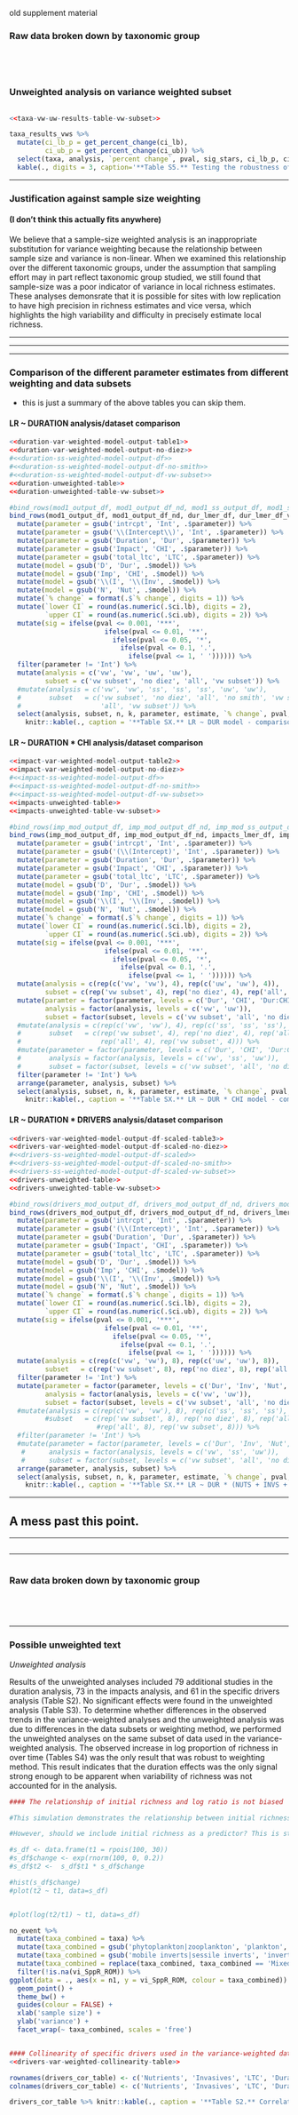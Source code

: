 old supplement material



### Raw data broken down by taxonomic group

```r
```

```r
```

```r
```

```r
```

### Unweighted analysis on variance weighted subset

```r
```

```r

<<taxa-vw-uw-results-table-vw-subset>>

taxa_results_vws %>% 
  mutate(ci_lb_p = get_percent_change(ci_lb), 
         ci_ub_p = get_percent_change(ci_ub)) %>% 
  select(taxa, analysis, `percent change`, pval, sig_stars, ci_lb_p, ci_ub_p, n, k) %>% 
  kable(., digits = 3, caption='**Table S5.** Testing the robustness of coefficient estimates of the annual rate of percent change in the number of species richness across the three most sampled taxonomic groups using an unweighted regression. The table includes the number of unique studies (n), sites (k), and duration of the longest running study. Raw data for each taxonomic analysis is shown in Figs S3-S7.')

```


--------------------------------------------------------------------------------

### Justification against sample size weighting

#### (I don't think this actually fits anywhere)

We believe that a sample-size weighted analysis is an inappropriate substitution for variance weighting because the relationship between sample size and variance is non-linear. When we examined this relationship over the different taxonomic groups, under the assumption that sampling effort may in part reflect taxonomic group studied, we still found that sample-size was a poor indicator of variance in local richness estimates. These analyses demonsrate that it is possible for sites with low replication to have high precision in richness estimates and vice versa, which highlights the high variability and difficulty in precisely estimate local richness. 




--------------------------------------------------------------------------------

--------------------------------------------------------------------------------

--------------------------------------------------------------------------------

### Comparison of the different parameter estimates from different weighting and data subsets

- this is just a summary of the above tables you can skip them.

#### LR ~ DURATION analysis/dataset comparison

```r
<<duration-var-weighted-model-output-table1>>
<<duration-var-weighted-model-output-no-diez>>
#<<duration-ss-weighted-model-output-df>>
#<<duration-ss-weighted-model-output-df-no-smith>>
#<<duration-ss-weighted-model-output-df-vw-subset>>
<<duration-unweighted-table>>
<<duration-unweighted-table-vw-subset>>

#bind_rows(mod1_output_df, mod1_output_df_nd, mod1_ss_output_df, mod1_ss_output_df_ns, mod1_ss_output_df_vws, dur_lmer_df, dur_lmer_df_vws) %>% 
bind_rows(mod1_output_df, mod1_output_df_nd, dur_lmer_df, dur_lmer_df_vws) %>% 
  mutate(parameter = gsub('intrcpt', 'Int', .$parameter)) %>% 
  mutate(parameter = gsub('\\(Intercept\\)', 'Int', .$parameter)) %>% 
  mutate(parameter = gsub('Duration', 'Dur', .$parameter)) %>% 
  mutate(parameter = gsub('Impact', 'CHI', .$parameter)) %>% 
  mutate(parameter = gsub('total_ltc', 'LTC', .$parameter)) %>% 
  mutate(model = gsub('D', 'Dur', .$model)) %>%  
  mutate(model = gsub('Imp', 'CHI', .$model)) %>%  
  mutate(model = gsub('\\(I', '\\(Inv', .$model)) %>%  
  mutate(model = gsub('N', 'Nut', .$model)) %>%
  mutate(`% change` = format(.$`% change`, digits = 1)) %>% 
  mutate(`lower CI` = round(as.numeric(.$ci.lb), digits = 2),
         `upper CI` = round(as.numeric(.$ci.ub), digits = 2)) %>% 
  mutate(sig = ifelse(pval <= 0.001, '***', 
                        ifelse(pval <= 0.01, '**', 
                          ifelse(pval <= 0.05, '*', 
                            ifelse(pval <= 0.1, '.', 
                              ifelse(pval <= 1, ' ')))))) %>% 
  filter(parameter != 'Int') %>% 
  mutate(analysis = c('vw', 'vw', 'uw', 'uw'), 
         subset = c('vw subset', 'no diez', 'all', 'vw subset')) %>% 
  #mutate(analysis = c('vw', 'vw', 'ss', 'ss', 'ss', 'uw', 'uw'), 
  #       subset   = c('vw subset', 'no diez', 'all', 'no smith', 'vw subset', 
  #                    'all', 'vw subset')) %>% 
  select(analysis, subset, n, k, parameter, estimate, `% change`, pval, sig) %>% 
    knitr::kable(., caption = '**Table SX.** LR ~ DUR model - comparison across analysis types and data subsets')

```



#### LR ~ DURATION \* CHI analysis/dataset comparison

```r
<<impact-var-weighted-model-output-table2>>
<<impact-var-weighted-model-output-no-diez>>
#<<impact-ss-weighted-model-output-df>>
#<<impact-ss-weighted-model-output-df-no-smith>>
#<<impact-ss-weighted-model-output-df-vw-subset>>
<<impacts-unweighted-table>>
<<impacts-unweighted-table-vw-subset>>

#bind_rows(imp_mod_output_df, imp_mod_output_df_nd, imp_mod_ss_output_df, imp_mod_ss_output_df_ns, imp_mod_ss_output_df_vws, impacts_lmer_df, impacts_lmer_df_vws) %>% 
bind_rows(imp_mod_output_df, imp_mod_output_df_nd, impacts_lmer_df, impacts_lmer_df_vws) %>% 
  mutate(parameter = gsub('intrcpt', 'Int', .$parameter)) %>% 
  mutate(parameter = gsub('(\\(Intercept)', 'Int', .$parameter)) %>% 
  mutate(parameter = gsub('Duration', 'Dur', .$parameter)) %>% 
  mutate(parameter = gsub('Impact', 'CHI', .$parameter)) %>% 
  mutate(parameter = gsub('total_ltc', 'LTC', .$parameter)) %>% 
  mutate(model = gsub('D', 'Dur', .$model)) %>%  
  mutate(model = gsub('Imp', 'CHI', .$model)) %>%  
  mutate(model = gsub('\\(I', '\\(Inv', .$model)) %>%  
  mutate(model = gsub('N', 'Nut', .$model)) %>%
  mutate(`% change` = format(.$`% change`, digits = 1)) %>% 
  mutate(`lower CI` = round(as.numeric(.$ci.lb), digits = 2),
         `upper CI` = round(as.numeric(.$ci.ub), digits = 2)) %>% 
  mutate(sig = ifelse(pval <= 0.001, '***', 
                        ifelse(pval <= 0.01, '**', 
                          ifelse(pval <= 0.05, '*', 
                            ifelse(pval <= 0.1, '.', 
                              ifelse(pval <= 1, ' ')))))) %>% 
  mutate(analysis = c(rep(c('vw', 'vw'), 4), rep(c('uw', 'uw'), 4)), 
         subset = c(rep('vw subset', 4), rep('no diez', 4), rep('all', 4), rep('vw subset', 4))) %>% 
  mutate(paramter = factor(parameter, levels = c('Dur', 'CHI', 'Dur:CHI')), 
         analysis = factor(analysis, levels = c('vw', 'uw')), 
         subset = factor(subset, levels = c('vw subset', 'all', 'no diez'))) %>% 
  #mutate(analysis = c(rep(c('vw', 'vw'), 4), rep(c('ss', 'ss', 'ss'), 4), rep(c('uw', 'uw'), 4)), 
  #       subset   = c(rep('vw subset', 4), rep('no diez', 4), rep('all', 4), rep('no smith', 4), rep('vw subset', 4), 
  #                    rep('all', 4), rep('vw subset', 4))) %>%
  #mutate(parameter = factor(parameter, levels = c('Dur', 'CHI', 'Dur:CHI')), 
  #       analysis = factor(analysis, levels = c('vw', 'ss', 'uw')), 
  #       subset = factor(subset, levels = c('vw subset', 'all', 'no diez', 'no smith'))) %>% 
  filter(parameter != 'Int') %>%  
  arrange(parameter, analysis, subset) %>% 
  select(analysis, subset, n, k, parameter, estimate, `% change`, pval, sig) %>% 
    knitr::kable(., caption = '**Table SX.** LR ~ DUR * CHI model - comparison across analysis types and data subsets')

```


#### LR ~ DURATION \* DRIVERS analysis/dataset comparison

```r
<<drivers-var-weighted-model-output-df-scaled-table3>>
<<drivers-var-weighted-model-output-df-scaled-no-diez>>
#<<drivers-ss-weighted-model-output-df-scaled>>
#<<drivers-ss-weighted-model-output-df-scaled-no-smith>>
#<<drivers-ss-weighted-model-output-df-scaled-vw-subset>>
<<drivers-unweighted-table>>
<<drivers-unweighted-table-vw-subset>>

#bind_rows(drivers_mod_output_df, drivers_mod_output_df_nd, drivers_mod_ss_output_df, drivers_mod_ss_output_df_ns, drivers_mod_ss_output_df_vws, drivers_lmer_df, drivers_lmer_df_vws) %>% 
bind_rows(drivers_mod_output_df, drivers_mod_output_df_nd, drivers_lmer_df, drivers_lmer_df_vws) %>% 
  mutate(parameter = gsub('intrcpt', 'Int', .$parameter)) %>% 
  mutate(parameter = gsub('(\\(Intercept)', 'Int', .$parameter)) %>% 
  mutate(parameter = gsub('Duration', 'Dur', .$parameter)) %>% 
  mutate(parameter = gsub('Impact', 'CHI', .$parameter)) %>% 
  mutate(parameter = gsub('total_ltc', 'LTC', .$parameter)) %>% 
  mutate(model = gsub('D', 'Dur', .$model)) %>%  
  mutate(model = gsub('Imp', 'CHI', .$model)) %>%  
  mutate(model = gsub('\\(I', '\\(Inv', .$model)) %>%  
  mutate(model = gsub('N', 'Nut', .$model)) %>%
  mutate(`% change` = format(.$`% change`, digits = 1)) %>% 
  mutate(`lower CI` = round(as.numeric(.$ci.lb), digits = 2),
         `upper CI` = round(as.numeric(.$ci.ub), digits = 2)) %>% 
  mutate(sig = ifelse(pval <= 0.001, '***', 
                        ifelse(pval <= 0.01, '**', 
                          ifelse(pval <= 0.05, '*', 
                            ifelse(pval <= 0.1, '.', 
                              ifelse(pval <= 1, ' ')))))) %>% 
  mutate(analysis = c(rep(c('vw', 'vw'), 8), rep(c('uw', 'uw'), 8)), 
         subset   = c(rep('vw subset', 8), rep('no diez', 8), rep('all', 8), rep('vw subset', 8))) %>%
  filter(parameter != 'Int') %>%  
  mutate(parameter = factor(parameter, levels = c('Dur', 'Inv', 'Nut', 'LTC', 'Dur:Inv', 'Dur:Nut', 'Dur:LTC')), 
         analysis = factor(analysis, levels = c('vw', 'uw')), 
         subset = factor(subset, levels = c('vw subset', 'all', 'no diez'))) %>% 
  #mutate(analysis = c(rep(c('vw', 'vw'), 8), rep(c('ss', 'ss', 'ss'), 8), rep(c('uw', 'uw'), 8)), 
         #subset   = c(rep('vw subset', 8), rep('no diez', 8), rep('all', 8), rep('no smith', 8), rep('vw subset', 8), 
                      #rep('all', 8), rep('vw subset', 8))) %>%
  #filter(parameter != 'Int') %>%  
  #mutate(parameter = factor(parameter, levels = c('Dur', 'Inv', 'Nut', 'LTC', 'Dur:Inv', 'Dur:Nut', 'Dur:LTC')), 
   #      analysis = factor(analysis, levels = c('vw', 'ss', 'uw')), 
   #      subset = factor(subset, levels = c('vw subset', 'all', 'no diez', 'no smith'))) %>% 
  arrange(parameter, analysis, subset) %>% 
  select(analysis, subset, n, k, parameter, estimate, `% change`, pval, sig) %>% 
    knitr::kable(., caption = '**Table SX.** LR ~ DUR * (NUTS + INVS + LTC) model - comparison across analysis types and data subsets')

```

--------------------------------------------------------------------------------


## A mess past this point.

--------------------------------------------------------------------------------

```r

```

--------------------------------------------------------------------------------

```r
```


### Raw data broken down by taxonomic group

```r
```


```r
```

```r
```

```r
```


--------------------------------------------------------------------------------


### Possible unweighted text

*Unweighted analysis*  

Results of the unweighted analyses included 79 additional studies in the duration analysis, 73 in the impacts analysis, and 61 in the specific drivers analysis (Table S2). No significant effects were found in the unweighted analysis (Table S3). To determine whether differences in the observed trends in the variance-weighted analyses and the unweighted analysis was due to differences in the data subsets or weighting method, we performed the unweighted analyses on the same subset of data used in the variance-weighted analysis. The observed increase in log proportion of richness in over time (Tables S4) was the only result that was robust to weighting method. This result indicates that the duration effects was the only signal strong enough to be apparent when variability of richness was not accounted for in the analysis.





```r
#### The relationship of initial richness and log ratio is not biased

#This simulation demonstrates the relationship between initial richness and the proportion of change when the average proportion of change is zero. 

#However, should we include initial richness as a predictor? This is still an open question. 
```

```r
#s_df <- data.frame(t1 = rpois(100, 30))
#s_df$change <- exp(rnorm(100, 0, 0.2))
#s_df$t2 <-  s_df$t1 * s_df$change

#hist(s_df$change)
#plot(t2 ~ t1, data=s_df)


#plot(log(t2/t1) ~ t1, data=s_df)
```



```r
no_event %>%
  mutate(taxa_combined = taxa) %>% 
  mutate(taxa_combined = gsub('phytoplankton|zooplankton', 'plankton', .$taxa_combined)) %>% 
  mutate(taxa_combined = gsub('mobile inverts|sessile inverts', 'inverts', .$taxa_combined)) %>%
  mutate(taxa_combined = replace(taxa_combined, taxa_combined == 'Mixed', 'mixed')) %>% 
  filter(!is.na(vi_SppR_ROM)) %>% 
ggplot(data = ., aes(x = n1, y = vi_SppR_ROM, colour = taxa_combined)) + 
  geom_point() + 
  theme_bw() +
  guides(colour = FALSE) +
  xlab('sample size') + 
  ylab('variance') +
  facet_wrap(~ taxa_combined, scales = 'free')
```

```r

```

```r
#### Collinearity of specific drivers used in the variance-weighted dataset
<<drivers-var-weighted-collinearity-table>>

rownames(drivers_cor_table) <- c('Nutrients', 'Invasives', 'LTC', 'Duration')
colnames(drivers_cor_table) <- c('Nutrients', 'Invasives', 'LTC', 'Duration')

drivers_cor_table %>% knitr::kable(., caption = '**Table S2.** Correlation matrix for the three drivers included in the variance-weighted meta-regression.')

```
